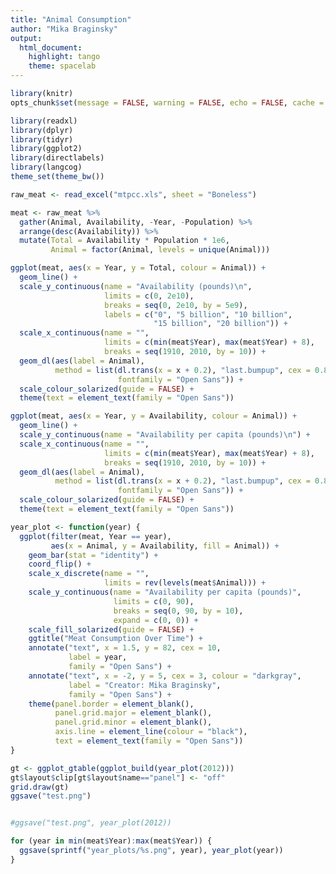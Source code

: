 ```yaml
---
title: "Animal Consumption"
author: "Mika Braginsky"
output:
  html_document:
    highlight: tango
    theme: spacelab
---
```


```r
library(knitr)
opts_chunk$set(message = FALSE, warning = FALSE, echo = FALSE, cache = TRUE)
```

```r
library(readxl)
library(dplyr)
library(tidyr)
library(ggplot2)
library(directlabels)
library(langcog)
theme_set(theme_bw())
```

```r
raw_meat <- read_excel("mtpcc.xls", sheet = "Boneless")

meat <- raw_meat %>%
  gather(Animal, Availability, -Year, -Population) %>%
  arrange(desc(Availability)) %>%
  mutate(Total = Availability * Population * 1e6,
         Animal = factor(Animal, levels = unique(Animal)))
```

```r
ggplot(meat, aes(x = Year, y = Total, colour = Animal)) +
  geom_line() +
  scale_y_continuous(name = "Availability (pounds)\n",
                     limits = c(0, 2e10),
                     breaks = seq(0, 2e10, by = 5e9),
                     labels = c("0", "5 billion", "10 billion",
                                "15 billion", "20 billion")) +
  scale_x_continuous(name = "",
                     limits = c(min(meat$Year), max(meat$Year) + 8),
                     breaks = seq(1910, 2010, by = 10)) +
  geom_dl(aes(label = Animal),
          method = list(dl.trans(x = x + 0.2), "last.bumpup", cex = 0.8,
                        fontfamily = "Open Sans")) +
  scale_colour_solarized(guide = FALSE) +
  theme(text = element_text(family = "Open Sans"))
```

```r
ggplot(meat, aes(x = Year, y = Availability, colour = Animal)) +
  geom_line() +
  scale_y_continuous(name = "Availability per capita (pounds)\n") +
  scale_x_continuous(name = "",
                     limits = c(min(meat$Year), max(meat$Year) + 8),
                     breaks = seq(1910, 2010, by = 10)) +
  geom_dl(aes(label = Animal),
          method = list(dl.trans(x = x + 0.2), "last.bumpup", cex = 0.8,
                        fontfamily = "Open Sans")) +
  scale_colour_solarized(guide = FALSE) +
  theme(text = element_text(family = "Open Sans"))
```

```r
year_plot <- function(year) {
  ggplot(filter(meat, Year == year),
         aes(x = Animal, y = Availability, fill = Animal)) +
    geom_bar(stat = "identity") +
    coord_flip() +
    scale_x_discrete(name = "",
                     limits = rev(levels(meat$Animal))) +
    scale_y_continuous(name = "Availability per capita (pounds)",
                       limits = c(0, 90),
                       breaks = seq(0, 90, by = 10),
                       expand = c(0, 0)) +
    scale_fill_solarized(guide = FALSE) +
    ggtitle("Meat Consumption Over Time") +
    annotate("text", x = 1.5, y = 82, cex = 10,
             label = year,
             family = "Open Sans") +
    annotate("text", x = -2, y = 5, cex = 3, colour = "darkgray",
             label = "Creator: Mika Braginsky",
             family = "Open Sans") +
    theme(panel.border = element_blank(),
          panel.grid.major = element_blank(),
          panel.grid.minor = element_blank(),
          axis.line = element_line(colour = "black"),
          text = element_text(family = "Open Sans"))
}

gt <- ggplot_gtable(ggplot_build(year_plot(2012)))
gt$layout$clip[gt$layout$name=="panel"] <- "off"
grid.draw(gt)
ggsave("test.png")


#ggsave("test.png", year_plot(2012))
```

```r
for (year in min(meat$Year):max(meat$Year)) {
  ggsave(sprintf("year_plots/%s.png", year), year_plot(year))
}
```
